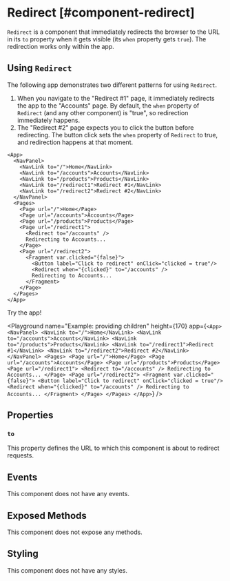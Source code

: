 
# Redirect [#component-redirect]

`Redirect` is a component that immediately redirects the browser to the URL in its `to` property when it gets visible (its `when` property gets `true`). The redirection works only within the app.



## Using `Redirect`

The following app demonstrates two different patterns for using `Redirect`.

1. When you navigate to the "Redirect #1" page, it immediately redirects the app to the "Accounts" page. By default, the  `when` property of `Redirect` (and any other component) is "true", so redirection immediately happens.
2. The "Redirect #2" page expects you to click the button before redirecting. The button click sets the `when` property of `Redirect` to true, and redirection happens at that moment.

```ueml copy {14, 20}
<App>
  <NavPanel>
    <NavLink to="/">Home</NavLink>
    <NavLink to="/accounts">Accounts</NavLink>
    <NavLink to="/products">Products</NavLink>
    <NavLink to="/redirect1">Redirect #1</NavLink>
    <NavLink to="/redirect2">Redirect #2</NavLink>
  </NavPanel>
  <Pages>
    <Page url="/">Home</Page>
    <Page url="/accounts">Accounts</Page>
    <Page url="/products">Products</Page>
    <Page url="/redirect1">
      <Redirect to="/accounts" />
      Redirecting to Accounts...
    </Page>
    <Page url="/redirect2">
      <Fragment var.clicked="{false}">
        <Button label="Click to redirect" onClick="clicked = true"/>
        <Redirect when="{clicked}" to="/accounts" />
        Redirecting to Accounts...
      </Fragment>
    </Page>
  </Pages>
</App>
```

Try the app!

<Playground
  name="Example: providing children"
  height={170}
  app={`
    <App>
      <NavPanel>
        <NavLink to="/">Home</NavLink>
        <NavLink to="/accounts">Accounts</NavLink>
        <NavLink to="/products">Products</NavLink>
        <NavLink to="/redirect1">Redirect #1</NavLink>
        <NavLink to="/redirect2">Redirect #2</NavLink>
      </NavPanel>
      <Pages>
        <Page url="/">Home</Page>
        <Page url="/accounts">Accounts</Page>
        <Page url="/products">Products</Page>
        <Page url="/redirect1">
          <Redirect to="/accounts" />
          Redirecting to Accounts...
        </Page>
        <Page url="/redirect2">
          <Fragment var.clicked="{false}">
            <Button label="Click to redirect" onClick="clicked = true"/>
            <Redirect when="{clicked}" to="/accounts" />
            Redirecting to Accounts...
          </Fragment>
        </Page>
      </Pages>
    </App>
  `}
/>

## Properties

### `to`

This property defines the URL to which this component is about to redirect requests.

## Events

This component does not have any events.

## Exposed Methods

This component does not expose any methods.

## Styling

This component does not have any styles.
